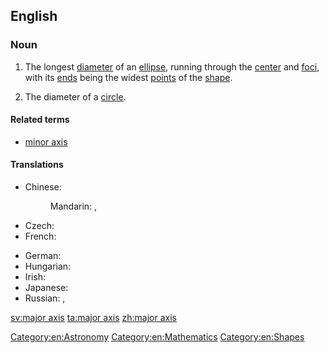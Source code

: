 ==English==

===Noun===
{{en-noun|sg=[[major]] [[axis]]|major axes}}

# {{geometry}} The longest [[diameter]] of an [[ellipse]], running through the [[center]] and [[focus|foci]], with its [[end]]s being the widest [[points]] of the [[shape]].
# {{geometry}} The diameter of a [[circle]].

====Related terms====
* [[minor axis]]

====Translations====
{{trans-top|longest diameter of an ellipse}}
* Chinese:
*: Mandarin: {{t|zh|長軸|sc=Hani}}, {{t|zh|长轴|tr=chángzhóu|sc=Hani}}
* Czech: {{t-|cs|hlavní osa|f}}
* French: {{t|fr|grand axe|m}}
{{trans-mid}}
* German: {{t|de|Hauptachse|f}}
* Hungarian: {{t|hu|főtengely}}
* Irish: {{t|ga|mór-ais|f}}
* Japanese: {{t|ja|長軸|tr=ちょうじく, chōjiku|sc=Jpan}}
* Russian: {{t|ru|главная ось|f|tr=glávnaja osʹ|sc=Cyrl}}, {{t|ru|большая ось|f|tr=bolʹšája osʹ|sc=Cyrl}}
{{trans-bottom}}

[[Category:en:Astronomy]]
[[Category:en:Mathematics]]
[[Category:en:Shapes]]

[[sv:major axis]]
[[ta:major axis]]
[[zh:major axis]]